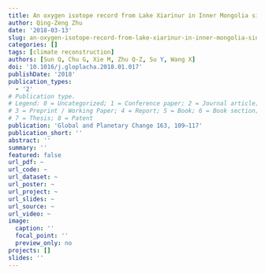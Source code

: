 ```yaml
---
title: An oxygen isotope record from Lake Xiarinur in Inner Mongolia since the last deglaciation and its implication for tropical monsoon change
author: Qing-Zeng Zhu
date: '2018-03-13'
slug: an-oxygen-isotope-record-from-lake-xiarinur-in-inner-mongolia-since-the-last-deglaciation-and-its-implication-for-tropical-monsoon-change
categories: []
tags: [climate reconstruction]
authors: [Sun Q, Chu G, Xie M, Zhu Q-Z, Su Y, Wang X]
doi: '10.1016/j.gloplacha.2018.01.017'
publishDate: '2018'
publication_types:
  - '2'
# Publication type.
# Legend: 0 = Uncategorized; 1 = Conference paper; 2 = Journal article;
# 3 = Preprint / Working Paper; 4 = Report; 5 = Book; 6 = Book section;
# 7 = Thesis; 8 = Patent
publication: 'Global and Planetary Change 163, 109–117'
publication_short: ''
abstract: ''
summary: ''
featured: false
url_pdf: ~
url_code: ~
url_dataset: ~
url_poster: ~
url_project: ~
url_slides: ~
url_source: ~
url_video: ~
image:
  caption: ''
  focal_point: ''
  preview_only: no
projects: []
slides: ''
---
```


